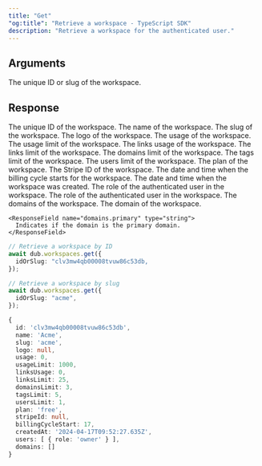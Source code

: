 ```yaml
---
title: "Get"
"og:title": "Retrieve a workspace - TypeScript SDK"
description: "Retrieve a workspace for the authenticated user."
---
```


## Arguments

<ParamField body="idOrSlug" type="string" required>
  The unique ID or slug of the workspace.
</ParamField>

## Response

<ResponseField name="id" type="string" required>
  The unique ID of the workspace.
</ResponseField>

<ResponseField name="name" type="string" required>
  The name of the workspace.
</ResponseField>

<ResponseField name="slug" type="string" required>
  The slug of the workspace.
</ResponseField>

<ResponseField name="logo" type="string | null" required>
  The logo of the workspace.
</ResponseField>

<ResponseField name="usage" type="number" required>
  The usage of the workspace.
</ResponseField>

<ResponseField name="usageLimit" type="number" required>
  The usage limit of the workspace.
</ResponseField>

<ResponseField name="linksUsage" type="number" required>
  The links usage of the workspace.
</ResponseField>

<ResponseField name="linksLimit" type="number" required>
  The links limit of the workspace.
</ResponseField>

<ResponseField name="domainsLimit" type="number" required>
  The domains limit of the workspace.
</ResponseField>

<ResponseField name="tagsLimit" type="number" required>
  The tags limit of the workspace.
</ResponseField>

<ResponseField name="usersLimit" type="number" required>
  The users limit of the workspace.
</ResponseField>

<ResponseField name="plan" type="string" required>
  The plan of the workspace.
</ResponseField>

<ResponseField name="stripeId" type="string | null" required>
  The Stripe ID of the workspace.
</ResponseField>

<ResponseField name="billingCycleStart" type="number" required>
  The date and time when the billing cycle starts for the workspace.
</ResponseField>

<ResponseField name="createdAt" type="string" required>
  The date and time when the workspace was created.
</ResponseField>

<ResponseField name="users" type="object[]" required>
The role of the authenticated user in the workspace.

  <Expandable title="properties">
    <ResponseField name="users.role" type="string" required>
      The role of the authenticated user in the workspace.
    </ResponseField>
  </Expandable>
</ResponseField>

<ResponseField name="domains" type="object[]" required>
The domains of the workspace.

  <Expandable title="properties">
    <ResponseField name="domains.slug" type="string">
      The domain of the workspace.
    </ResponseField>

    <ResponseField name="domains.primary" type="string">
      Indicates if the domain is the primary domain.
    </ResponseField>

  </Expandable>
</ResponseField>

<RequestExample>

```ts
// Retrieve a workspace by ID
await dub.workspaces.get({
  idOrSlug: "clv3mw4qb00008tvuw86c53db,
});

// Retrieve a workspace by slug
await dub.workspaces.get({
  idOrSlug: "acme",
});
```

</RequestExample>

<ResponseExample>

```ts
{
  id: 'clv3mw4qb00008tvuw86c53db',
  name: 'Acme',
  slug: 'acme',
  logo: null,
  usage: 0,
  usageLimit: 1000,
  linksUsage: 0,
  linksLimit: 25,
  domainsLimit: 3,
  tagsLimit: 5,
  usersLimit: 1,
  plan: 'free',
  stripeId: null,
  billingCycleStart: 17,
  createdAt: '2024-04-17T09:52:27.635Z',
  users: [ { role: 'owner' } ],
  domains: []
}
```

</ResponseExample>
